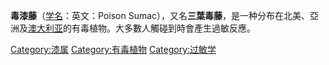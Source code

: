 {{Speciesbox
|name = 毒漆藤
|image =Toxicodendron_radicans,_leaves.jpg
| image_caption = 地面上的毒漆藤，摄於加拿大安大略省渥太华
| genus = Toxicodendron
| species = radicans
| authority = ([[卡尔·林奈|L.]]) [[Kuntze|Kuntze]]
|synonyms=
* ''Rhus toxicodendron''
* ''Rhus radicans''
|}}
'''毒漆藤'''（[[学名|学名]]：''{{lang|la|Toxicodendron radicans或Rhus toxicodendron}}''英文：Poison Sumac），又名'''三葉毒藤'''，是一种分布在北美、亞洲及[[澳大利亚|澳大利亚]]的有毒植物。大多數人觸碰到時會產生過敏反應。

{{wikispecies|Toxicodendron radicans}}
{{Taxonbar|from=Q7218532}}

[[Category:漆属|Category:漆属]]
[[Category:有毒植物|Category:有毒植物]]
[[Category:过敏学|Category:过敏学]]


{{植物小作品}}